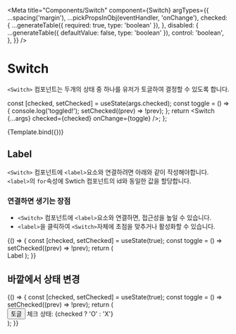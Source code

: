 
<Meta
  title="Components/Switch"
  component={Switch}
  argTypes={{
    ...spacing('margin'),
    ...pickPropsInObj(eventHandler, 'onChange'),
    checked: {
      ...generateTable({ required: true, type: 'boolean' }),
    },
    disabled: {
      ...generateTable({ defaultValue: false, type: 'boolean' }),
      control: 'boolean',
    },
  }}
/>

# Switch

`<Switch>` 컴포넌트는 두개의 상태 중 하나를 유저가 토글하여 결정할 수 있도록 합니다.

  const [checked, setChecked] = useState(args.checked);
  const toggle = () => {
    console.log('toggled!');
    setChecked((prev) => !prev);
  };
  return <Switch {...args} checked={checked} onChange={toggle} />;
};

<Canvas>
  <Story name="default" args={{ variant: 'solid', checked: true }}>
    {Template.bind({})}
  </Story>
</Canvas>

<ArgsTable story="default" />

## Label

`<Switch>` 컴포넌트에 `<label>`요소와 연결하려면 아래와 같이 작성해야합니다.
`<label>`의 `for`속성에 Swtich 컴포넌트의 id와 동일한 값을 할당합니다.

### 연결하면 생기는 장점

- `<Switch>` 컴포넌트에 `<label>`요소와 연결하면, 접근성을 높일 수 있습니다.
- `<label>`을 클릭하여 `<Switch>`자체에 초점을 맞추거나 활성화할 수 있습니다.

<Canvas>
  <Story name="label">
    {() => {
      const [checked, setChecked] = useState(true);
      const toggle = () => setChecked((prev) => !prev);
      return (
        <form>
          <label htmlFor="label">
            <Body tag="span" mr={2}>
              Label
            </Body>
          </label>
          <Switch id="label" name="label" checked={checked} onChange={toggle} />
        </form>
      );
    }}
  </Story>
</Canvas>

## 바깥에서 상태 변경

<Canvas>
  <Story name="outside">
    {() => {
      const [checked, setChecked] = useState(true);
      const toggle = () => setChecked((prev) => !prev);
      return (
        <div>
          <div style={{ display: 'flex', flexDirection: 'row', marginBottom: '1rem' }}>
            <Button variant="primary1" onClick={toggle} mr={5} size="sm">
              토글
            </Button>
            <span>체크 상태: {checked ? 'O' : 'X'}</span>
          </div>
          <Switch checked={checked} onChange={toggle} />
        </div>
      );
    }}
  </Story>
</Canvas>
